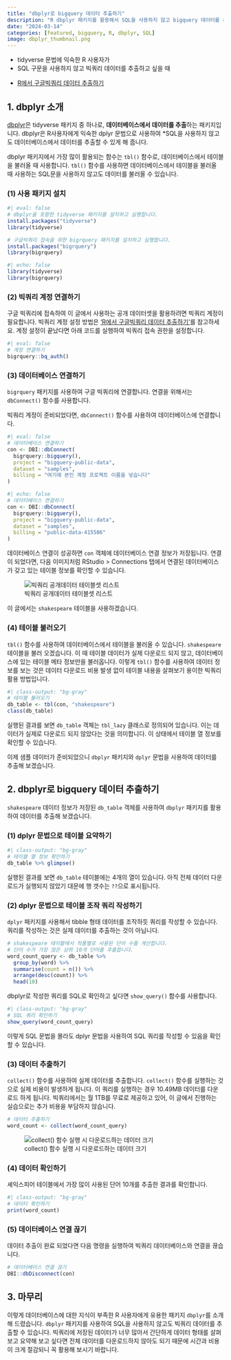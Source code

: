 ```yaml
---
title: "dbplyr로 bigquery 데이터 추출하기"
description: "R dbplyr 패키지를 활용해서 SQL을 사용하지 않고 bigquery 데이터를 추출하는 방법"
date: "2024-03-14"
categories: [featured, bigquery, R, dbplyr, SQL]
image: dbplyr_thumbnail.png
---
```


::: {.callout-tip title="누가, 언제 읽으면 좋을까?"}
-   tidyverse 문법에 익숙한 R 사용자가\
-   SQL 구문을 사용하지 않고 빅쿼리 데이터를 추출하고 싶을 때\
:::

::: {.callout-note title="이 글에서 다루지 않는 내용"}
-   [R에서 구글빅쿼리 데이터 추출하기](https://seheeopark.rbind.io/posts/bigquery-r/bigquery-r)
:::

## 1. dbplyr 소개

[dbplyr](https://dbplyr.tidyverse.org)은 tidyverse 패키지 중 하나로, **데이터베이스에서 데이터를 추출**하는 패키지입니다. dbplyr은 R사용자에게 익숙한 dplyr 문법으로 사용하여 \*SQL을 사용하지 않고도 데이터베이스에서 데이터를 추출할 수 있게 해 줍니다.

dbplyr 패키지에서 가장 많이 활용되는 함수는 `tbl()` 함수로, 데이터베이스에서 테이블을 불러올 때 사용합니다. `tbl()` 함수를 사용하면 데이터베이스에서 테이블을 불러올 때 사용하는 SQL문을 사용하지 않고도 데이터를 불러올 수 있습니다.

### (1) 사용 패키지 설치

```r
#| eval: false 
# dbplyr을 포함한 tidyverse 패키지를 설치하고 실행합니다. 
install.packages("tidyverse")
library(tidyverse)

# 구글빅쿼리 접속을 위한 bigrquery 패키지를 설치하고 실행합니다.
install.packages("bigrquery")
library(bigrquery)
```

```r
#| echo: false 
library(tidyverse)
library(bigrquery)
```

### (2) 빅쿼리 계정 연결하기

구글 빅쿼리에 접속하여 이 글에서 사용하는 공개 데이터셋을 활용하려면 빅쿼리 계정이 필요합니다. 빅쿼리 계정 설정 방법은 ['R에서 구글빅쿼리 데이터 추출하기'](https://seheeopark.rbind.io/posts/bigquery-r/bigquery-r)를 참고하세요. 계정 설정이 끝났다면 아래 코드를 실행하여 빅쿼리 접속 권한을 설정합니다.

```r
#| eval: false
# 계정 연결하기 
bigrquery::bq_auth()
```

### (3) 데이터베이스 연결하기

`bigrquery` 패키지를 사용하여 구글 빅쿼리에 연결합니다. 연결을 위해서는 `dbConnect()` 함수를 사용합니다.

빅쿼리 계정이 준비되었다면, `dbConnect()` 함수를 사용하여 데이터베이스에 연결합니다.

```r
#| eval: false 
# 데이터베이스 연결하기 
con <- DBI::dbConnect(
  bigrquery::bigquery(),
  project = "bigquery-public-data",
  dataset = "samples",
  billing = "여기에 본인 계정 프로젝트 이름을 넣습니다"
)
```

```r
#| echo: false 
# 데이터베이스 연결하기 
con <- DBI::dbConnect(
  bigrquery::bigquery(),
  project = "bigquery-public-data",
  dataset = "samples",
  billing = "public-data-415506"
)
```

데이터베이스 연결이 성공하면 `con` 객체에 데이터베이스 연결 정보가 저장됩니다. 연결이 되었다면, 다음 이미지처럼 RStudio \> Connections 탭에서 연결된 데이터베이스가 갖고 있는 테이블 정보를 확인할 수 있습니다.

![빅쿼리 공개데이터 테이블셋 리스트](bigquery_publicdata_con.png)

이 글에서는 `shakespeare` 테이블을 사용하겠습니다.

### (4) 테이블 불러오기

`tbl()` 함수를 사용하여 데이터베이스에서 테이블을 불러올 수 있습니다. `shakespeare` 테이블을 불러 오겠습니다. 이 때 테이블 데이터가 실제 다운로드 되지 않고, 데이터베이스에 있는 테이블 메타 정보만을 불러옵니다. 이렇게 `tbl()` 함수를 사용하여 데이터 정보를 보는 것은 데이터 다운로드 비용 발생 없이 테이블 내용을 살펴보기 용이한 빅쿼리 활용 방법입니다.

```r
#| class-output: "bg-gray"
# 테이블 불러오기    
db_table <- tbl(con, "shakespeare")
class(db_table)
```

실행된 결과를 보면 `db_table` 객체는 `tbl_lazy` 클래스로 정의되어 있습니다. 이는 데이터가 실제로 다운로드 되지 않았다는 것을 의미합니다. 이 상태에서 테이블 열 정보를 확인할 수 있습니다.

이제 샘플 데이터가 준비되었으니 `dbplyr` 패키지와 `dplyr` 문법을 사용하여 데이터를 추출해 보겠습니다.

## 2. dbplyr로 bigquery 데이터 추출하기

`shakespeare` 데이터 정보가 저장된 `db_table` 객체를 사용하여 `dbplyr` 패키지를 활용하여 데이터를 추출해 보겠습니다.

### (1) dplyr 문법으로 테이블 요약하기

```r
#| class-output: "bg-gray"
# 테이블 열 정보 확인하기
db_table %>% glimpse()
```

실행된 결과를 보면 `db_table` 테이블에는 4개의 열이 있습니다. 아직 전체 데이터 다운로드가 실행되지 않았기 대문에 행 갯수는 `??`으로 표시됩니다.

### (2) dplyr 문법으로 테이블 조작 쿼리 작성하기

`dplyr` 패키지를 사용해서 tibble 형태 데이터를 조작하듯 쿼리를 작성할 수 있습니다. 쿼리를 작성하는 것은 실제 데이터를 추출하는 것이 아닙니다.

```r
# shakespeare 테이블에서 작품별로 사용된 단어 수를 계산합니다.
# 단어 수가 가장 많은 상위 10개 단어를 추출합니다. 
word_count_query <- db_table %>% 
  group_by(word) %>% 
  summarise(count = n()) %>% 
  arrange(desc(count)) %>% 
  head(10)
```

dbplyr로 작성한 쿼리를 SQL로 확인하고 싶다면 `show_query()` 함수를 사용합니다.

```r
#| class-output: "bg-gray"
# SQL 쿼리 확인하기
show_query(word_count_query)
```

이렇게 SQL 문법을 몰라도 dplyr 문법을 사용하여 SQL 쿼리를 작성할 수 있음을 확인할 수 있습니다.

### (3) 데이터 추출하기

`collect()` 함수를 사용하여 실제 데이터를 추출합니다. `collect()` 함수를 실행하는 것으로 실제 비용이 발생하게 됩니다. 이 쿼리를 실행하는 경우 10.49MB 데이터를 다운로드 하게 됩니다. 빅쿼리에서는 월 1TB를 무료로 제공하고 있어, 이 글에서 진행하는 실습으로는 추가 비용을 부담하지 않습니다.

```r
# 데이터 추출하기
word_count <- collect(word_count_query)
```

![collect() 함수 실행 시 다운로드하는 데이터 크기](word_count_size.png)

### (4) 데이터 확인하기

셰익스피어 테이블에서 가장 많이 사용된 단어 10개를 추출한 결과를 확인합니다.

```r
#| class-output: "bg-gray"
# 데이터 확인하기
print(word_count)
```

### (5) 데이터베이스 연결 끊기

데이터 추출이 완료 되었다면 다음 명령을 실행하여 빅쿼리 데이터베이스와 연결을 끊습니다.

```r
# 데이터베이스 연결 끊기
DBI::dbDisconnect(con)
```

## 3. 마무리

이렇게 데이터베이스에 대한 지식이 부족한 R 사용자에게 유용한 패키지 `dbplyr`를 소개해 드렸습니다. `dbplyr` 패키지를 사용하여 SQL을 사용하지 않고도 빅쿼리 데이터를 추출할 수 있습니다. 빅쿼리에 저장된 데이터가 너무 많아서 간단하게 데이터 형태를 살펴보고 요약해 보고 싶다면 전체 데이터를 다운로드하지 않아도 되기 때문에 시간과 비용이 크게 절감되니 꼭 활용해 보시기 바랍니다.
